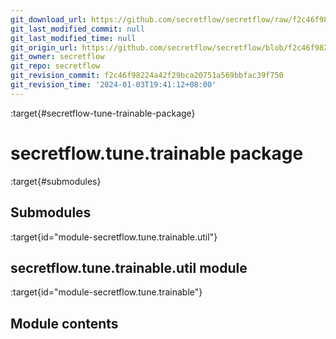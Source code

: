 ```yaml
---
git_download_url: https://github.com/secretflow/secretflow/raw/f2c46f98224a42f29bca20751a569bbfac39f750/docs/source/secretflow.tune.trainable.rst
git_last_modified_commit: null
git_last_modified_time: null
git_origin_url: https://github.com/secretflow/secretflow/blob/f2c46f98224a42f29bca20751a569bbfac39f750/docs/source/secretflow.tune.trainable.rst
git_owner: secretflow
git_repo: secretflow
git_revision_commit: f2c46f98224a42f29bca20751a569bbfac39f750
git_revision_time: '2024-01-03T19:41:12+08:00'
---
```


:target{#secretflow-tune-trainable-package}

# secretflow\.tune.trainable package

:target{#submodules}

## Submodules

:target{id="module-secretflow.tune.trainable.util"}

## <Target id="secretflow-tune-trainable-util-module" />secretflow\.tune.trainable.util module

:target{id="module-secretflow.tune.trainable"}

## <Target id="module-contents" />Module contents
